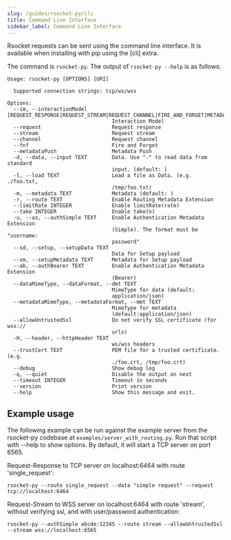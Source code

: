 ```yaml
---
slug: /guides/rsocket-py/cli
title: Command Line Interface
sidebar_label: Command Line Interface
---
```


Rsocket requests can be sent using the command line interface. It is available when installing with pip using the [cli] extra.

The command is `rsocket-py`. The output of `rsocket-py --help` is as follows:

```
Usage: rsocket-py [OPTIONS] [URI]

  Supported connection strings: tcp/ws/wss

Options:
  --im, --interactionModel [REQUEST_RESPONSE|REQUEST_STREAM|REQUEST_CHANNEL|FIRE_AND_FORGET|METADATA_PUSH]
                                  Interaction Model
  --request                       Request response
  --stream                        Request stream
  --channel                       Request channel
  --fnf                           Fire and Forget
  --metadataPush                  Metadata Push
  -d, --data, --input TEXT        Data. Use "-" to read data from standard
                                  input. (default: )
  -l, --load TEXT                 Load a file as Data. (e.g. ./foo.txt,
                                  /tmp/foo.txt)
  -m, --metadata TEXT             Metadata (default: )
  -r, --route TEXT                Enable Routing Metadata Extension
  --limitRate INTEGER             Enable limitRate(rate)
  --take INTEGER                  Enable take(n)
  -u, --as, --authSimple TEXT     Enable Authentication Metadata Extension
                                  (Simple). The format must be "username:
                                  password"
  --sd, --setup, --setupData TEXT
                                  Data for Setup payload
  --sm, --setupMetadata TEXT      Metadata for Setup payload
  --ab, --authBearer TEXT         Enable Authentication Metadata Extension
                                  (Bearer)
  --dataMimeType, --dataFormat, --dmt TEXT
                                  MimeType for data (default:
                                  application/json)
  --metadataMimeType, --metadataFormat, --mmt TEXT
                                  MimeType for metadata
                                  (default:application/json)
  --allowUntrustedSsl             Do not verify SSL certificate (for wss://
                                  urls)
  -H, --header, --httpHeader TEXT
                                  ws/wss headers
  --trustCert TEXT                PEM file for a trusted certificate. (e.g.
                                  ./foo.crt, /tmp/foo.crt)
  --debug                         Show debug log
  -q, --quiet                     Disable the output on next
  --timeout INTEGER               Timeout in seconds
  --version                       Print version
  --help                          Show this message and exit.
```

## Example usage

The following example can be run against the example server from the rsocket-py codebase at
`examples/server_with_routing.py`. Run that script with --help to show options.
By default, it will start a TCP server on port 6565.

Request-Response to TCP server on localhost:6464 with route 'single_request':

```
rsocket-py --route single_request --data "simple request" --request tcp://localhost:6464
```

Request-Stream to WSS server on localhost:6464 with route 'stream', without verifying ssl, and with user/password authentication:

```
rsocket-py --authSimple abcde:12345 --route stream --allowUntrustedSsl --stream wss://localhost:6565
```
